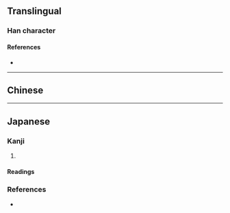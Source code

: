 {{also|㐫}}
{{character info/new}}
==Translingual==

===Han character===
{{Han char|rn=17|rad=凵|as=04|sn=6|four=|canj=UYK|ids=⿶凵文}}

====References====
* {{Han ref|kx=0135.151|uh=34D9|ud=13529}}

----

==Chinese==
{{zh-see|凶|v}}

----

==Japanese==

===Kanji===
{{ja-kanji|grade=|rs=凵04}}

# {{alternative form of|凶|lang=ja}}

====Readings====
{{ja-readings
|goon=ぐ, ぐう
|kanon=きょう
|kun=
}}

===References===
* {{R:Koseki Moji|021480}}